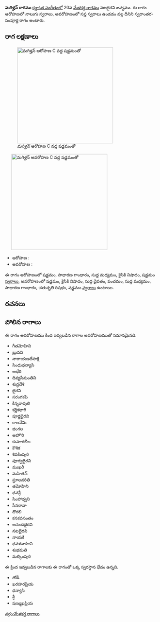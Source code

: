 {{Infobox ragam
	| name          	= మగిళ్హన్
	| synonym	    	= 
	| mela          	= 
	| chakra        	= 
	| janaka        	= 
	| type          	= స్వరాంతర-సంపూర్ణ
	| arohanam      	= {{svaraC|S|G2|M1|N2|S'}} 
	| avarohanam    	= {{svaraC|S'|N2|D1|P|M1|G2|R2|S}}
	| jeeva         	=
	| chhaya        	=
	| nyasa         	=
	| vishesha      	= 
	| equivalent  		= 
}}
{{కర్ణాటక సంగీత రాగాలు}}
'''మగిళ్హన్ రాగము''' [[కర్ణాటక సంగీతం]]లో 20వ [[మేళకర్త రాగము]] నటభైరవి జన్యము.  ఈ రాగం ఆరోహణలో నాలుగు స్వరాలు, అవరోహణంలో సప్త స్వరాలు ఉండడం వల్ల దీనిని స్వరాంతర-సంపూర్ణ రాగం అంటారు.


==రాగ లక్షణాలు==
[[Image:magizhnan_ar_kb2wiki.png|thumb|right|316px|''మగిళ్హన్'' ఆరోహణ C వద్ద షడ్జమంతో]]
	[[Image:magizhnan_av_kb2wiki.png|thumb|right|316px|''మగిళ్హన్'' అవరోహణ C వద్ద షడ్జమంతో]]

* ఆరోహణ : {{svaraC|S|G2|M1|N2|S'}} 
* అవరోహణ : {{svaraC|S'|N2|D1|P|M1|G2|R2|S}}

ఈ రాగం ఆరోహణంలో షడ్జమం, సాధారణ  గాంధారం, సుద్ద మధ్యమం, కైసికి నిషాదం, షడ్జమం [[స్వరాలు]], అవరోహణంలో షడ్జమం, కైసికి నిషాదం, సుద్ద దైవతం, పంచమం, సుద్ద మధ్యమం, సాధారణ  గాంధారం, చతుశృతి రిషభం, షడ్జమం [[స్వరాలు]] ఉంటాయి.

==రచనలు==



==పోలిన రాగాలు==
ఈ రాగం అవరోహణము కింద ఇవ్వబడిన రాగాల అవరోహణముతో సమానమైనది.
* గీతమోహిని
*  బ్రువవి
* నారాయణదేసాక్షి
* సింధుధన్యాసి
* అభేరి
* దివ్యసీమంతిని
* శుద్ధదేశి
* భైరవి
* సరంగకపి
* కిన్నరావులి
* కర్ణికధారి
* పూర్ణభైరవి
* కాలనేమి
* జింగల
* అహొరి
* కుమారలీల
* కౌశిక
* శివకింపురి
* పూర్వభైరవి
* ముఖరీ
* మహితన్
* స్థూలవరితి
* తమోహిని
* ధనశ్రీ
* సింహాధ్వని
* సేనరావా
* దొరలి
*  కనకవసంతం
* ఆనందభైరవి
* నటభైరవి
* నాయకి
* ధవళవాహిని
* శుభమతి
* మల్కింపురి

ఈ క్రింద ఇవ్వబడిన రాగాలకు ఈ రాగంతో ఒక్క స్వరస్థాన భేదం ఉన్నది.
* తోడీ
* ఖరహరప్రియ
* ధన్యాసి
* శ్రీ
* షణ్ముఖప్రియ



[[వర్గం:మేళకర్త రాగాలు]]